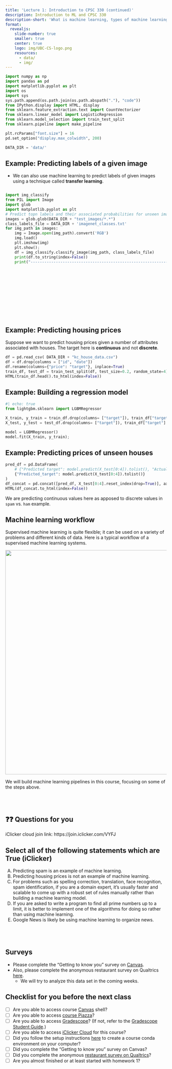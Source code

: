 ```yaml
---
title: 'Lecture 1: Introduction to CPSC 330 (continued)'
description: Introduction to ML and CPSC 330
description-short: 'What is machine learning, types of machine learning, learning to navigate through the course materials, getting familiar with the course policies'
format:
  revealjs:
    slide-number: true
    smaller: true
    center: true
    logo: img/UBC-CS-logo.png
    resources:
      - data/
      - img/
---
```


```python
import numpy as np
import pandas as pd
import matplotlib.pyplot as plt
import os
import sys
sys.path.append(os.path.join(os.path.abspath("."), "code"))
from IPython.display import HTML, display
from sklearn.feature_extraction.text import CountVectorizer
from sklearn.linear_model import LogisticRegression
from sklearn.model_selection import train_test_split
from sklearn.pipeline import make_pipeline

plt.rcParams["font.size"] = 16
pd.set_option("display.max_colwidth", 200)

DATA_DIR = 'data/' 
```

## Example: Predicting labels of a given image 

- We can also use machine learning to predict labels of given images using a technique called **transfer learning**. 

::: {.scroll-container style="overflow-y: scroll; height: 400px;"}

```python
import img_classify
from PIL import Image
import glob
import matplotlib.pyplot as plt
# Predict topn labels and their associated probabilities for unseen images
images = glob.glob(DATA_DIR + "test_images/*.*")
class_labels_file = DATA_DIR + 'imagenet_classes.txt'
for img_path in images:
    img = Image.open(img_path).convert('RGB')
    img.load()
    plt.imshow(img)
    plt.show();    
    df = img_classify.classify_image(img_path, class_labels_file)
    print(df.to_string(index=False))
    print("--------------------------------------------------------------")
```

:::

## Example: Predicting housing prices

Suppose we want to predict housing prices given a number of attributes associated with houses. The target here is **continuous** and not **discrete**. 

```python
df = pd.read_csv( DATA_DIR + "kc_house_data.csv")
df = df.drop(columns = ["id", "date"])
df.rename(columns={"price": "target"}, inplace=True)
train_df, test_df = train_test_split(df, test_size=0.2, random_state=4)
HTML(train_df.head().to_html(index=False))
```

## Example: Building a regression model

```python
#| echo: true
from lightgbm.sklearn import LGBMRegressor

X_train, y_train = train_df.drop(columns= ["target"]), train_df["target"]
X_test, y_test = test_df.drop(columns= ["target"]), train_df["target"]

model = LGBMRegressor()
model.fit(X_train, y_train);
```

## Example: Predicting prices of unseen houses

```python
pred_df = pd.DataFrame(
    # {"Predicted target": model.predict(X_test[0:4]).tolist(), "Actual price": y_test[0:4].tolist()}
    {"Predicted_target": model.predict(X_test[0:4]).tolist()}
)
df_concat = pd.concat([pred_df, X_test[0:4].reset_index(drop=True)], axis=1)
HTML(df_concat.to_html(index=False))
```

We are predicting continuous values here as apposed to discrete values in `spam` vs. `ham` example. 

## Machine learning workflow 

Supervised machine learning is quite flexible; it can be used on a variety of problems and different kinds of data. Here is a typical workflow of a supervised machine learning systems.  

![](img/ml-workflow.png){.nostretch fig-align="center" width="700px"}

<!-- <img src="img/ml-workflow.png" height="800" width="800">  -->

We will build machine learning pipelines in this course, focusing on some of the steps above. 

<br><br>

## ❓❓ Questions for you

iClicker cloud join link: https://join.iclicker.com/VYFJ

## Select all of the following statements which are **True** (iClicker)

A) Predicting spam is an example of machine learning. 
B) Predicting housing prices is not an example of machine learning. 
C) For problems such as spelling correction, translation, face recognition, spam identification, if you are a domain expert, it's usually faster and scalable to come up with a robust set of rules manually rather than building a machine learning model. 
D) If you are asked to write a program to find all prime numbers up to  a limit, it is better to implement one of the algorithms for doing so rather than using machine learning. 
E) Google News is likely be using machine learning to organize news. 
<br><br><br><br>

## Surveys

- Please complete the "Getting to know you" survey on [Canvas]().
- Also, please complete the anonymous restaurant survey on Qualtrics [here](https://ubc.ca1.qualtrics.com/jfe/form/SV_73VuZiuwM1eDVrw).
  - We will try to analyze this data set in the coming weeks. 

## Checklist for you before the next class

- [ ] Are you able to access course [Canvas](https://canvas.ubc.ca/courses/149122) shell? 
- [ ] Are you able to access [course Piazza](https://piazza.com/ubc.ca/winterterm12024/cpsc_v3301011021032024w1)?
- [ ] Are you able to access [Gradescope](https://canvas.ubc.ca/courses/149122/external_tools/53542?display=borderless)? (If not, refer to the [Gradescope Student Guide](https://lthub.ubc.ca/guides/gradescope-student-guide/).)
- [ ] Are you able to access [iClicker Cloud](https://join.iclicker.com/VYFJ) for this course?
- [ ] Did you follow the setup instructions [here](https://ubc-cs.github.io/cpsc330-2024W1/docs/setup.html) to create a course conda environment on your computer?
- [ ] Did you complete the "Getting to know you" survey on Canvas?
- [ ] Did you complete the anonymous [restaurant survey on Qualtrics](https://ubc.ca1.qualtrics.com/jfe/form/SV_73VuZiuwM1eDVrw)?
- [ ] Are you almost finished or at least started with homework 1?
